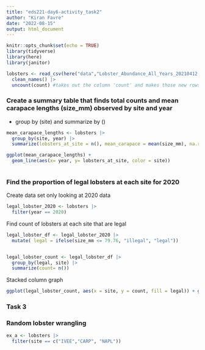```yaml
---
title: "eds221-day6-activity_task2"
author: "Kiran Favre"
date: "2022-08-15"
output: html_document
---
```


```r
knitr::opts_chunk$set(echo = TRUE)
library(tidyverse)
library(here)
library(janitor)
```

```r
lobsters <- read_csv(here("data","Lobster_Abundance_All_Years_20210412.csv"), na = c("-99999", "")) |> 
  clean_names() |> 
  uncount(count) #takes out the column 'count' and makes those new rows

```

### Create a summary table that finds total counts and mean carapace lengths (size_mm) observed by site and year

-   group by (site) and summarize by ()

```r
mean_carapace_lengths <- lobsters |> 
  group_by(site, year) |> 
  summarize(lobsters_at_site = n(), mean_carapace = mean(size_mm), na.rm = TRUE)

```

```r
ggplot(mean_carapace_lengths) +
  geom_line(aes(x= year, y= lobsters_at_site, color = site)) 
 
```

### Find the proportion of legal lobsters at each site for 2020

Create data set only looking at 2020 data

```r
legal_lobster_2020 <- lobsters |> 
  filter(year == 2020) 
```

Find count of lobsters at each site that are legal

```r
legal_lobster_df <- legal_lobster_2020 |> 
  mutate( legal = ifelse(size_mm <= 79.76, "illegal", "legal"))


legal_lobster_count <- legal_lobster_df |> 
  group_by(legal, site) |> 
  summarize(count= n())
```

Stacked column graph

```r
ggplot(legal_lobster_count, aes(x = site, y = count, fill = legal)) + geom_col(position = "fill")
```

### Task 3

### Random lobster wrangling

```r
ex_a <- lobsters |> 
  filter(site == c("IVEE","CARP", "NAPL"))

```
